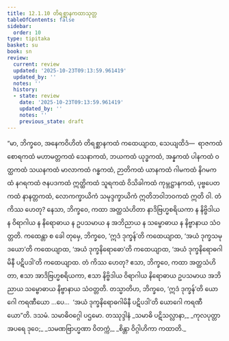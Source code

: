 ```yaml
---
title: 12.1.10 တိရစ္ဆာနကထာသုတ္တ
tableOfContents: false
sidebar:
  order: 10
type: tipitaka
basket: su
book: sn
review:
  current: review
  updated: '2025-10-23T09:13:59.961419'
  updated_by: ''
  notes: ''
  history:
  - state: review
    date: '2025-10-23T09:13:59.961419'
    updated_by: ''
    notes: ''
    previous_state: draft
---
```



<ReviewStatus review={frontmatter.review} showDetails={true} />

<HypothesisAnnotation frontmatter={frontmatter} />

<DynamicBreadcrumb />

<Division number="1080" book="sn" e="ch" v="18" p="440">

<Paragraph number="2199" book="sn">
“မာ, ဘိက္ခဝေ, အနေကဝိဟိတံ တိရစ္ဆာနကထံ ကထေယျာထ, သေယျထိဒံ—  ရာဇကထံ စောရကထံ မဟာမတ္တကထံ သေနာကထံ, ဘယကထံ ယုဒ္ဓကထံ, အန္နကထံ ပါနကထံ ဝတ္ထကထံ သယနကထံ မာလာကထံ ဂန္ဓကထံ, ဉာတိကထံ ယာနကထံ ဂါမကထံ နိဂမကထံ နဂရကထံ ဇနပဒကထံ ဣတ္ထိကထံ သူရကထံ ဝိသိခါကထံ ကုမ္ဘဋ္ဌာနကထံ, ပုဗ္ဗပေတကထံ နာနတ္တကထံ, လောကက္ခာယိကံ သမုဒ္ဒက္ခာယိကံ ဣတိဘဝါဘဝကထံ ဣတိ ဝါ. တံ ကိဿ ဟေတု? နေသာ, ဘိက္ခဝေ, ကထာ အတ္ထသံဟိတာ နာဒိဗြဟ္မစရိယကာ န နိဗ္ဗိဒါယ န ဝိရာဂါယ န နိရောဓာယ န ဥပသမာယ န အဘိညာယ န သမ္ဗောဓာယ န နိဗ္ဗာနာယ သံဝတ္တတိ.
</Paragraph>

<Paragraph number="2200" book="sn">
ကထေန္တာ စ ခေါ တုမှေ, ဘိက္ခဝေ, ‘ဣဒံ ဒုက္ခန်’တိ ကထေယျာထ, ‘အယံ ဒုက္ခသမုဒယော’တိ ကထေယျာထ, ‘အယံ ဒုက္ခနိရောဓော’တိ ကထေယျာထ, ‘အယံ ဒုက္ခနိရောဓဂါမိနီ ပဋိပဒါ’တိ ကထေယျာထ. တံ ကိဿ ဟေတု? ဧသာ, ဘိက္ခဝေ, ကထာ အတ္ထသံဟိတာ, ဧသာ အာဒိဗြဟ္မစရိယကာ, ဧသာ နိဗ္ဗိဒါယ ဝိရာဂါယ နိရောဓာယ ဥပသမာယ အဘိညာယ သမ္ဗောဓာယ နိဗ္ဗာနာယ သံဝတ္တတိ.
</Paragraph>

<Paragraph number="2201" book="sn">
တသ္မာတိဟ, ဘိက္ခဝေ, ‘ဣဒံ ဒုက္ခန်’တိ ယောဂေါ ကရဏီယော …ပေ…  ‘အယံ ဒုက္ခနိရောဓဂါမိနီ ပဋိပဒါ’တိ ယောဂေါ ကရဏီယော”တိ.

</Paragraph>
</Division>

<Paragraph number="2202" type="center" book="sn">
ဒသမံ.



</Paragraph>

<Paragraph number="2203" type="center" book="sn">
သမာဓိဝဂ္ဂေါ ပဌမော.



</Paragraph>

<Paragraph number="2204" type="center" book="sn">
တဿုဒ္ဒါနံ


</Paragraph>

<Paragraph number="2205" type="verses" book="sn">
_သမာဓိ ပဋိသလ္လာနာ,_  
_ကုလပုတ္တာ အပရေ ဒုဝေ;_  
_သမဏဗြာဟ္မဏာ ဝိတက္ကံ,_  
_စိန္တာ ဝိဂ္ဂါဟိကာ ကထာတိ._
</Paragraph>